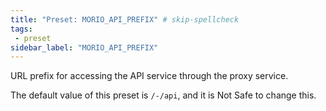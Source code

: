 ```yaml
---
title: "Preset: MORIO_API_PREFIX" # skip-spellcheck
tags:
 - preset
sidebar_label: "MORIO_API_PREFIX"
---
```


URL prefix for accessing the API service through the proxy service.

<Note>

The default value of this preset is `/-/api`, and it is <Label style="danger">Not Safe</Label> to change this.

</Note>
